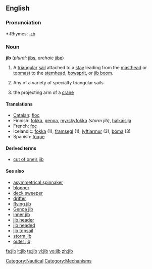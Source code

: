 ==English==

===Pronunciation===
*:Rhymes: [[Rhymes:English:-ɪb|-ɪb]]

===Noun===
'''jib''' (''plural:'' [[jibs]], ''archaic'' [[jibe]])

# {{nautical}} A [[triangular]] [[sail]] attached to a [[stay]] leading from the [[masthead]] or [[topmast]] to the [[stemhead]], [[bowsprit]], or [[jib boom]].
# {{nautical}} Any of a variety of specialty triangular sails
# the projecting arm of a [[crane]]

====Translations====
*[[Catalan]]: [[floc]] {{m}}
*Finnish: [[fokka]], [[genoa]], [[myrskyfokka]] ''(storm jib)'', [[halkaisija]]
*French: [[foc]] {{m}}
*Icelandic: [[fokka]] {{f}} (1), [[framsegl]] {{n}} (1), [[lyftiarmur]] {{m}} (3), [[bóma]] {{f}} (3)
*Spanish: [[foque]] {{m}}

====Derived terms====
* [[cut of one's jib|cut of one’s jib]]

====See also====
* [[asymmetrical spinnaker]]
* [[blooper]]
* [[deck sweeper]]
* [[drifter]]
* [[flying jib]]
* [[Genoa jib]]
* [[inner jib]]
* [[jib header]]
* [[jib headed]]
* [[jib topsail]]
* [[storm jib]]
* [[outer jib]]


[[Category:Nautical]]
[[Category:Mechanisms]]

[[fa:jib]]
[[it:jib]]
[[te:jib]]
[[vi:jib]]
[[vo:jib]]
[[zh:jib]]